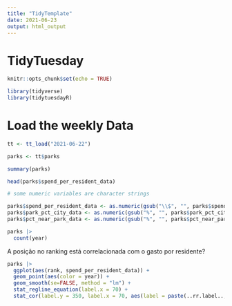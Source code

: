 ```yaml
---
title: "TidyTemplate"
date: 2021-06-23
output: html_output
---
```


# TidyTuesday

```r

knitr::opts_chunk$set(echo = TRUE)

library(tidyverse)
library(tidytuesdayR)

```

# Load the weekly Data

```r

tt <- tt_load("2021-06-22")

parks <- tt$parks
```

```r
summary(parks)
```

```r
head(parks$spend_per_resident_data)
```

```r
# some numeric variables are character strings

parks$spend_per_resident_data <- as.numeric(gsub("\\$", "", parks$spend_per_resident_data))
parks$park_pct_city_data <- as.numeric(gsub("%", "", parks$park_pct_city_data))
parks$pct_near_park_data <- as.numeric(gsub("%", "", parks$pct_near_park_data))
```

```r
parks |> 
  count(year)
```

A posição no ranking está correlacionada com o gasto por residente?

```r
parks |> 
  ggplot(aes(rank, spend_per_resident_data)) + 
  geom_point(aes(color = year)) +
  geom_smooth(se=FALSE, method = "lm") +
  stat_regline_equation(label.x = 70) +
  stat_cor(label.y = 350, label.x = 70, aes(label = paste(..rr.label.., ..p.label.., sep = "~`,`~"))) 
```



